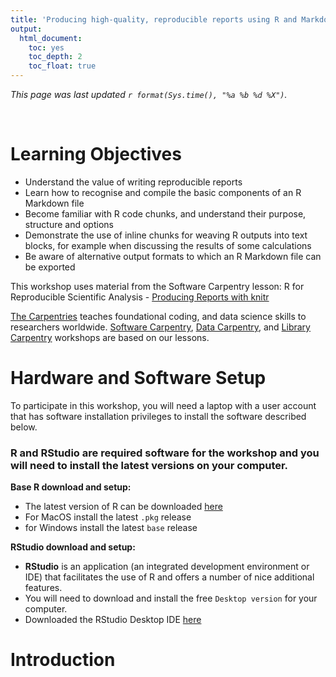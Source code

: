 ```yaml
---
title: 'Producing high-quality, reproducible reports using R and Markdown'
output:
  html_document:
    toc: yes
    toc_depth: 2
    toc_float: true
---
```


_This page was last updated `r format(Sys.time(), "%a %b %d %X")`._

<br>

# Learning Objectives


* Understand the value of writing reproducible reports
* Learn how to recognise and compile the basic components of an R Markdown file
* Become familiar with R code chunks, and understand their purpose, structure and options
* Demonstrate the use of inline chunks for weaving R outputs into text blocks, for example when discussing the results of some calculations
* Be aware of alternative output formats to which an R Markdown file can be exported


This workshop uses material from the Software Carpentry lesson: R for Reproducible Scientific Analysis - [Producing Reports with knitr](http://swcarpentry.github.io/r-novice-gapminder/15-knitr-markdown/index.html)

[The Carpentries](https://carpentries.org/) teaches foundational coding, and data science skills to researchers worldwide. [Software Carpentry](https://software-carpentry.org/), [Data Carpentry](https://datacarpentry.org/), and [Library Carpentry](https://librarycarpentry.org/) workshops are based on our lessons. 

# Hardware and Software Setup

To participate in this workshop, you will need a laptop with a user account that has software installation privileges to install the software described below.


### R and RStudio are required software for the workshop and you will need to install the latest versions on your computer.

**Base R download and setup:**

  * The latest version of R can be downloaded [here](https://cloud.r-project.org)
  * For MacOS install the latest `.pkg` release
  * for Windows install the latest `base` release

**RStudio download and setup:**

* **RStudio** is an application (an integrated development environment or IDE) that facilitates the use of R and offers a number of nice additional features.
* You will need to download and install the free `Desktop version` for your computer.
* Downloaded the RStudio Desktop IDE [here](https://www.rstudio.com/products/rstudio/download/)  



# Introduction
